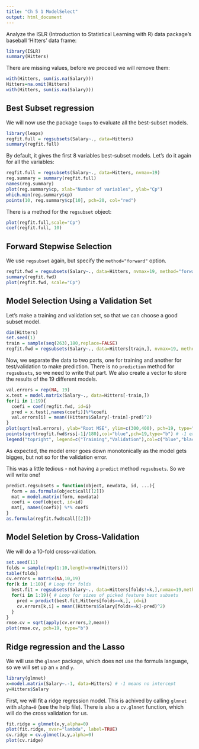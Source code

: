 ```yaml
---
title: "Ch 5 1 ModelSelect"
output: html_document
---
```


Analyze the ISLR (Introduction to Statistical Learning with R) data package's baseball 'Hitters' data frame:

```r
library(ISLR)
summary(Hitters)
```

There are missing values, before we proceed we will remove them:

```r
with(Hitters, sum(is.na(Salary)))
Hitters=na.omit(Hitters)
with(Hitters, sum(is.na(Salary)))
```

Best Subset regression
----------------------
We will now use the package `leaps` to evaluate all the best-subset models.
```r
library(leaps)
regfit.full = regsubsets(Salary~., data=Hitters)
summary(regfit.full)
```

By default, it gives the first 8 variables best-subset models. Let's do it again for all
the variables:

```r
regfit.full = regsubsets(Salary~., data=Hitters, nvmax=19)
reg.summary = summary(regfit.full)
names(reg.summary)
plot(reg.summary$cp, xlab="Number of variables", ylab="Cp")
which.min(reg.summary$cp)
points(10, reg.summary$cp[10], pch=20, col="red")
```

There is a method for the `regsubset` object:

```r
plot(regfit.full,scale="Cp")
coef(regfit.full, 10)
```

Forward Stepwise Selection
--------------------------

We use `regsubset` again, but specify the `method="forward"` option.

```r
regfit.fwd = regsubsets(Salary~., data=Hitters, nvmax=19, method="forward")
summary(regfit.fwd)
plot(regfit.fwd, scale="Cp")
```

Model Selection Using a Validation Set
--------------------------------------

Let's make a training and validation set, so that we can choose a good subset model.

```r
dim(Hitters)
set.seed(1)
train = sample(seq(263),180,replace=FALSE)
regfit.fwd = regsubsets(Salary~., data=Hitters[train,], nvmax=19, method="forward")
```

Now, we separate the data to two parts, one for training and another for test/validation to make prediction. There is no `prediction` method for `regsubsets`, so we need to write that part. We also create a vector to store the results of the 19 different models.

```r
val.errors = rep(NA, 19)
x.test = model.matrix(Salary~., data=Hitters[-train,])
for(i in 1:19){
  coefi = coef(regfit.fwd, id=i)
  pred = x.test[,names(coefi)]%*%coefi
  val.errors[i] = mean((Hitters$Salary[-train]-pred)^2)
}
plot(sqrt(val.errors), ylab="Root MSE", ylim=c(300,400), pch=19, type="b")
points(sqrt(regfit.fwd$rss[-1]/180),col="blue",pch=19,type="b") # -1 excludes null model
legend("topright", legend=c("Training","Validation"),col=c("blue","black"),pch=19)
```

As expected, the model error goes down monotonically as the model gets bigges, but not so for the validation error.

This was a little tedious - not having a `predict` method `regsubsets`. So we will write one!

```r
predict.regsubsets = function(object, newdata, id, ...){
  form = as.formula(object$call[[2]])
  mat = model.matrix(form, newdata)
  coefi = coef(object, id=id)
  mat[, names(coefi)] %*% coefi
}
as.formula(regfit.fwd$call[[2]])
```

Model Seletion by Cross-Validation
----------------------------------

We will do a 10-fold cross-validation.

```r
set.seed(11)
folds = sample(rep(1:10,length=nrow(Hitters)))
table(folds)
cv.errors = matrix(NA,10,19)
for(k in 1:10){ # Loop for folds
  best.fit = regsubsets(Salary~., data=Hitters[folds!=k,],nvmax=19,method="forward")
  for(i in 1:19){ # Loop for sizes of picked feature best subsets 
    pred = predict(best.fit,Hitters[folds==k,], id=i)
    cv.errors[k,i] = mean((Hitters$Salary[folds==k]-pred)^2)
  }
}
rmse.cv = sqrt(apply(cv.errors,2,mean))
plot(rmse.cv, pch=19, type="b")
```

Ridge regression and the Lasso
------------------------------

We will use the `glmnet` package, which does not use the formula language, so we will set up an `x` and `y`.

```r
library(glmnet)
x=model.matrix(Salary~.-1, data=Hitters) # -1 means no intercept
y=Hitters$Salary
```

First, we will fit a ridge regression model. This is achived by calling `glmnet` with `alpha=0` (see the help file). There is also a `cv.glmnet` function, which will do the cross validation for us.

```r
fit.ridge = glmnet(x,y,alpha=0)
plot(fit.ridge, xvar="lambda", label=TRUE)
cv.ridge = cv.glmnet(x,y,alpha=0)
plot(cv.ridge)
```


